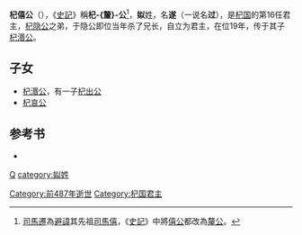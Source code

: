 {{Eranamebox|年号= 杞僖公 
|起讫时间= 前505年—前487年 
|政权= [[杞国|杞国]]
|帝王= '''杞僖公'''姒遂
|历时= 19年
|timeline= <timeline>
ImageSize  = width:200 height:50
PlotArea   = width:180 height:30 left:10 bottom:20
TimeAxis   = orientation:horizontal
DateFormat = yyyy
Period     = from:-722 till:-479
AlignBars  = early
ScaleMajor = increment:243 start:-722
Colors =
  id:canvas value:rgb(1,1,0.85)
BackgroundColors = canvas:canvas
PlotData =
  width:15 color:black
  bar:era from:start till:end
  bar:era from:-505 till:-487 color:red
</timeline>
|说明= 杞僖公在位年在《春秋》经时代的位置
}}
'''杞僖公'''（{{bd|？||前487年||}}），《[[史記|史記]]》稱'''杞-{釐}-公'''<ref>[[司馬遷|司馬遷]]為[[避諱|避諱]]其先祖[[司馬僖|司馬僖]]，《[[史記|史記]]》中將[[僖公|僖公]]都改為[[釐公|釐公]]。</ref>，'''姒'''姓，名'''遂'''（一说名'''过'''），是[[杞国|杞国]]的第16任君主，[[杞隐公|杞隐公]]之弟，于隐公即位当年杀了兄长，自立为君主，在位19年，传于其子[[杞湣公|杞湣公]]。

==子女==
*[[杞湣公|杞湣公]]，有一子[[杞出公|杞出公]]
*[[杞哀公|杞哀公]]

==参考书==
* {{Wikisource history|史記|036|陳杞世家}}

{{中国皇帝|兄 [[杞隐公|杞隐公]] |子 [[杞湣公|杞湣公]]|[[杞国|杞国君主]]|前505年－前487年}}
{{杞国君主}}
[[Category:前487年逝世|Category:前487年逝世]]
[[Category:杞国君主|Category:杞国君主]]
[[category:春秋人|Q]]
[[category:姒姓|category:姒姓]]